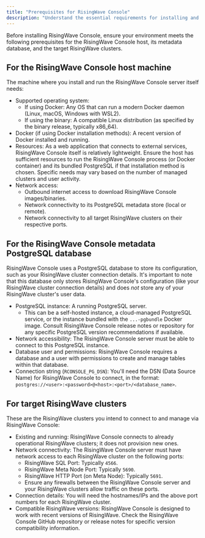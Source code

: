 ```yaml
---
title: "Prerequisites for RisingWave Console"
description: "Understand the essential requirements for installing and running RisingWave Console to connect to your RisingWave clusters."
---
```


Before installing RisingWave Console, ensure your environment meets the following prerequisites for the RisingWave Console host, its metadata database, and the target RisingWave clusters.

## For the RisingWave Console host machine

The machine where you install and run the RisingWave Console server itself needs:

*   Supported operating system:
    *   If using Docker: Any OS that can run a modern Docker daemon (Linux, macOS, Windows with WSL2).
    *   If using the binary: A compatible Linux distribution (as specified by the binary release, typically x86_64).
*   Docker (if using Docker installation methods): A recent version of Docker installed and running.
*   Resources: As a web application that connects to external services, RisingWave Console itself is relatively lightweight. Ensure the host has sufficient resources to run the RisingWave Console process (or Docker container) and its bundled PostgreSQL if that installation method is chosen. Specific needs may vary based on the number of managed clusters and user activity.
*   Network access:
    *   Outbound internet access to download RisingWave Console images/binaries.
    *   Network connectivity to its PostgreSQL metadata store (local or remote).
    *   Network connectivity to all target RisingWave clusters on their respective ports.

## For the RisingWave Console metadata PostgreSQL database

RisingWave Console uses a PostgreSQL database to store its configuration, such as your RisingWave cluster connection details. It's important to note that this database only stores RisingWave Console's configuration (like your RisingWave cluster connection details) and does *not* store any of your RisingWave cluster's user data.

*   PostgreSQL instance: A running PostgreSQL server.
    *   This can be a self-hosted instance, a cloud-managed PostgreSQL service, or the instance bundled with the `...-pgbundle` Docker image. Consult RisingWave Console release notes or repository for any specific PostgreSQL version recommendations if available.
*   Network accessibility: The RisingWave Console server must be able to connect to this PostgreSQL instance.
*   Database user and permissions: RisingWave Console requires a database and a user with permissions to create and manage tables within that database.
*   Connection string (`RCONSOLE_PG_DSN`): You'll need the DSN (Data Source Name) for RisingWave Console to connect, in the format: `postgres://<user>:<password>@<host>:<port>/<database_name>`.

## For target RisingWave clusters

These are the RisingWave clusters you intend to connect to and manage via RisingWave Console:

*   Existing and running: RisingWave Console connects to already operational RisingWave clusters; it does not provision new ones.
*   Network connectivity: The RisingWave Console server must have network access to each RisingWave cluster on the following ports:
    *   RisingWave SQL Port: Typically `4566`.
    *   RisingWave Meta Node Port: Typically `5690`.
    *   RisingWave HTTP Port (on Meta Node): Typically `5691`.
    *   Ensure any firewalls between the RisingWave Console server and your RisingWave clusters allow traffic on these ports.
*   Connection details: You will need the hostnames/IPs and the above port numbers for each RisingWave cluster.
*   Compatible RisingWave versions: RisingWave Console is designed to work with recent versions of RisingWave. Check the RisingWave Console GitHub repository or release notes for specific version compatibility information.
